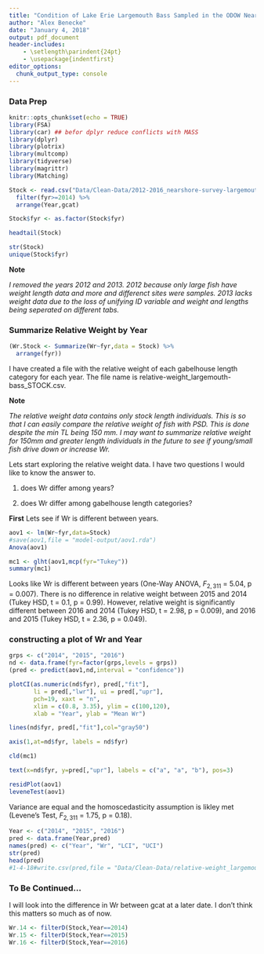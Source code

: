 ```yaml
---
title: "Condition of Lake Erie Largemouth Bass Sampled in the ODOW Nearshore Community Survey 2014-2016"
author: "Alex Benecke"
date: "January 4, 2018"
output: pdf_document
header-includes:
    - \setlength\parindent{24pt}
    - \usepackage{indentfirst}
editor_options: 
  chunk_output_type: console
---
```


### Data Prep

```r
knitr::opts_chunk$set(echo = TRUE)
library(FSA)
library(car) ## befor dplyr reduce conflicts with MASS
library(dplyr)
library(plotrix)
library(multcomp)
library(tidyverse)
library(magrittr)
library(Matching)
```

```r
Stock <- read.csv("Data/Clean-Data/2012-2016_nearshore-survey-largemouth-bass_Stock_CLEAN.csv") %>% 
  filter(fyr>=2014) %>%
  arrange(Year,gcat)

Stock$fyr <- as.factor(Stock$fyr)

headtail(Stock)
```
```r
str(Stock)
unique(Stock$fyr)
```

  **Note**
  
  *I removed the years 2012 and 2013. 2012 because only large fish have weight length data and more and differenct sites were samples. 2013 lacks weight data due to the loss of unifying ID variable and weight and lengths being seperated on different tabs.*
  
\newpage

### Summarize Relative Weight by Year

```r
(Wr.Stock <- Summarize(Wr~fyr,data = Stock) %>%
  arrange(fyr))
```

  I have created a file with the relative weight of each gabelhouse length category for each year. The file name is relative-weight_largemouth-bass_STOCK.csv.


**Note**

  *The relative weight data contains only stock length individuals. This is so that I can easily compare the relative weight of fish with PSD. This is done despite the min TL being 150 mm. I may want to summarize relative weight for 150mm and greater length individuals in the future to see if young/small fish drive down or increase Wr.*


Lets start exploring the relative weight data. I have two questions I would like to know the answer to.

1) does Wr differ among years?

2) does Wr differ among gabelhouse length categories?


**First** Lets see if Wr is different between years. 

```r
aov1 <- lm(Wr~fyr,data=Stock)
#save(aov1,file = "model-output/aov1.rda")
Anova(aov1)

mc1 <- glht(aov1,mcp(fyr="Tukey"))
summary(mc1)
```


  Looks like Wr is different between years (One-Way ANOVA, $F_{2, 311}$ = 5.04, p = 0.007). There is no difference in relative weight between 2015 and 2014 (Tukey HSD, t = 0.1, p = 0.99). However, relative weight is significantly different between 2016 and 2014 (Tukey HSD, t = 2.98, p = 0.009), and 2016 and 2015 (Tukey HSD, t = 2.36, p = 0.049).


### constructing a plot of Wr and Year

```r
grps <- c("2014", "2015", "2016")
nd <- data.frame(fyr=factor(grps,levels = grps))
(pred <- predict(aov1,nd,interval = "confidence"))

```

```r
plotCI(as.numeric(nd$fyr), pred[,"fit"],
       li = pred[,"lwr"], ui = pred[,"upr"],
       pch=19, xaxt = "n", 
       xlim = c(0.8, 3.35), ylim = c(100,120),
       xlab = "Year", ylab = "Mean Wr")

lines(nd$fyr, pred[,"fit"],col="gray50")

axis(1,at=nd$fyr, labels = nd$fyr)

cld(mc1)

text(x=nd$fyr, y=pred[,"upr"], labels = c("a", "a", "b"), pos=3)
```


```r
residPlot(aov1)
leveneTest(aov1)
```


  Variance are equal and the homoscedasticity assumption is likley met (Levene's Test, $F_{2, 311}$ = 1.75, p = 0.18).


```r
Year <- c("2014", "2015", "2016")
pred <- data.frame(Year,pred)
names(pred) <- c("Year", "Wr", "LCI", "UCI")
str(pred)
head(pred)
#1-4-18#write.csv(pred,file = "Data/Clean-Data/relative-weight_largemouth-bass_STOCK.csv")
```

### To Be Continued...

  I will look into the difference in Wr between gcat at a later date. I don't think this matters so much as of now.


```r
Wr.14 <- filterD(Stock,Year==2014)
Wr.15 <- filterD(Stock,Year==2015)
Wr.16 <- filterD(Stock,Year==2016)
```